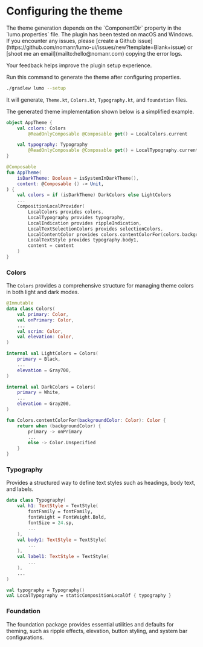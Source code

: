 
# Configuring the theme

<Callout type="info">
  The theme generation depends on the `ComponentDir` property in the
  `lumo.properties` file. The plugin has been tested on macOS and Windows. If you
  encounter any issues, please [create a Github issue](https://github.com/nomanr/lumo-ui/issues/new?template=Blank+issue) or [shoot me an email](mailto:hello@nomanr.com) copying the error logs.

Your feedback helps improve the plugin setup experience.

</Callout>

Run this command to generate the theme after configuring properties.

```bash copy
./gradlew lumo --setup
```

It will generate, `Theme.kt`, `Colors.kt`, `Typography.kt`, and `foundation` files.

<FileTree>
  <FileTree.Folder name="myProject" defaultOpen>
    <FileTree.Folder name="app" />
    <FileTree.Folder
      name="ui-components/src/main/java/com/nomanr/ui_components"
      defaultOpen
    >
      <FileTree.Folder name="foundation">
        <FileTree.File name="Ripple.kt" />
      </FileTree.Folder>
      <FileTree.File name="Theme.kt" />
      <FileTree.File name="Colors.kt" />
      <FileTree.File name="Typography.kt" />
    </FileTree.Folder>
    <FileTree.File name="lumo.properties" />
  </FileTree.Folder>
</FileTree>

<Callout type="info">
  The generated theme implementation shown below is a simplified example.
</Callout>

```kotlin
object AppTheme {
    val colors: Colors
        @ReadOnlyComposable @Composable get() = LocalColors.current

    val typography: Typography
        @ReadOnlyComposable @Composable get() = LocalTypography.current
}

@Composable
fun AppTheme(
    isDarkTheme: Boolean = isSystemInDarkTheme(),
    content: @Composable () -> Unit,
) {
    val colors = if (isDarkTheme) DarkColors else LightColors
    ...
    CompositionLocalProvider(
        LocalColors provides colors,
        LocalTypography provides typography,
        LocalIndication provides rippleIndication,
        LocalTextSelectionColors provides selectionColors,
        LocalContentColor provides colors.contentColorFor(colors.background),
        LocalTextStyle provides typography.body1,
        content = content
    )
}
```

### Colors

The `Colors` provides a comprehensive structure for managing theme colors in both light and dark modes.

```kotlin
@Immutable
data class Colors(
    val primary: Color,
    val onPrimary: Color,
    ...
    val scrim: Color,
    val elevation: Color,
)

internal val LightColors = Colors(
    primary = Black,
    ...
    elevation = Gray700,
)

internal val DarkColors = Colors(
    primary = White,
    ...
    elevation = Gray200,
)

fun Colors.contentColorFor(backgroundColor: Color): Color {
    return when (backgroundColor) {
        primary -> onPrimary
        ...
        else -> Color.Unspecified
    }
}
```

### Typography

Provides a structured way to define text styles such as headings, body text, and labels.

```kotlin
data class Typography(
    val h1: TextStyle = TextStyle(
        fontFamily = fontFamily,
        fontWeight = FontWeight.Bold,
        fontSize = 24.sp,
        ...
    ),
    val body1: TextStyle = TextStyle(
        ...
    ),
    val label1: TextStyle = TextStyle(
        ...
    ),
    ...
)

val typography = Typography()
val LocalTypography = staticCompositionLocalOf { typography }
```

### Foundation

The foundation package provides essential utilities and defaults for theming, such as ripple effects, elevation, button styling, and system bar configurations.
